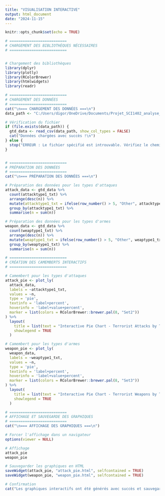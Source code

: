 ```yaml
---
title: "VISUALISATION INTERACTIVE"
output: html_document
date: "2024-11-15"
---
```


```r
knitr::opts_chunk$set(echo = TRUE)
```

```r
# ==========================
# CHARGEMENT DES BIBLIOTHÈQUES NÉCESSAIRES
# ==========================


# Chargement des bibliothèques
library(dplyr)
library(plotly)
library(RColorBrewer)
library(htmlwidgets)
library(readr)

# ==========================
# CHARGEMENT DES DONNÉES
# ==========================
cat("\n=== CHARGEMENT DES DONNÉES ===\n")
data_path <- "C:/Users/digor/OneDrive/Documents/Projet_SCI1402_analyse_GTD/data/processed/gtd_clean.csv"

# Vérification du fichier
if (file.exists(data_path)) {
  gtd_data <- read_csv(data_path, show_col_types = FALSE)
  cat("Données chargées avec succès !\n")
} else {
  stop("ERREUR : Le fichier spécifié est introuvable. Vérifiez le chemin !")
}


# ==========================
# PRÉPARATION DES DONNÉES
# ==========================
cat("\n=== PRÉPARATION DES DONNÉES ===\n")

# Préparation des données pour les types d'attaques
attack_data <- gtd_data %>%
  count(attacktype1_txt) %>%
  arrange(desc(n)) %>%
  mutate(attacktype1_txt = ifelse(row_number() > 5, "Other", attacktype1_txt)) %>%
  group_by(attacktype1_txt) %>%
  summarise(n = sum(n))

# Préparation des données pour les types d'armes
weapon_data <- gtd_data %>%
  count(weaptype1_txt) %>%
  arrange(desc(n)) %>%
  mutate(weaptype1_txt = ifelse(row_number() > 5, "Other", weaptype1_txt)) %>%
  group_by(weaptype1_txt) %>%
  summarise(n = sum(n))

# ==========================
# CRÉATION DES CAMEMBERTS INTERACTIFS
# ==========================

# Camembert pour les types d'attaques
attack_pie <- plot_ly(
  attack_data,
  labels = ~attacktype1_txt,
  values = ~n,
  type = 'pie',
  textinfo = 'label+percent',
  hoverinfo = 'label+value+percent',
  marker = list(colors = RColorBrewer::brewer.pal(8, "Set2"))
) %>%
  layout(
    title = list(text = "Interactive Pie Chart - Terrorist Attacks by Type"),
    showlegend = TRUE
  )

# Camembert pour les types d'armes
weapon_pie <- plot_ly(
  weapon_data,
  labels = ~weaptype1_txt,
  values = ~n,
  type = 'pie',
  textinfo = 'label+percent',
  hoverinfo = 'label+value+percent',
  marker = list(colors = RColorBrewer::brewer.pal(8, "Set3"))
) %>%
  layout(
    title = list(text = "Interactive Pie Chart - Terrorist Weapons by Type"),
    showlegend = TRUE
  )

# ==========================
# AFFICHAGE ET SAUVEGARDE DES GRAPHIQUES
# ==========================
cat("\n=== AFFICHAGE DES GRAPHIQUES ===\n")

# Forcer l'affichage dans un navigateur
options(viewer = NULL)

# Affichage
attack_pie
weapon_pie

# Sauvegarder les graphiques en HTML
saveWidget(attack_pie, "attack_pie.html", selfcontained = TRUE)
saveWidget(weapon_pie, "weapon_pie.html", selfcontained = TRUE)

# Confirmation
cat("Les graphiques interactifs ont été générés avec succès et sauvegardés sous 'attack_pie.html' et 'weapon_pie.html'.\n")

```


